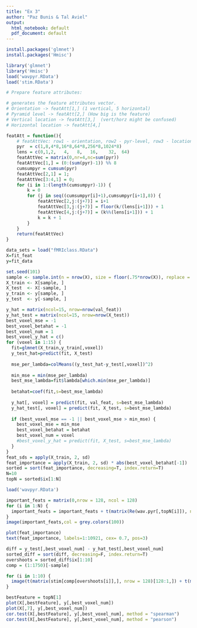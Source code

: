```yaml
---
title: "Ex 3"
author: "Paz Bunis & Tal Aviel"
output:
  html_notebook: default
  pdf_document: default
---
```


```r
install.packages('glmnet')
install.packages('Hmisc')
```

```r
library('glmnet')
library('Hmisc')
load('wavpyr.RData')
load('stim.RData')
```

```r
# Prepare feature attributes:

# generates the feature attributes vector.
# Orientation -> featAtt[1,] (1 vertical, 5 horizontal)  
# Pyramid level -> featAtt[2,] (How big is the feature)
# Vertical location -> featAtt[3,]  (vert/horz might be confused)
# Horizontal location -> featAtt[4,] 

featAtt = function(){
    # featAttVec: row1 - orientation, row2 - pyr-level, row3 - locationx, row4 - locationy
    pyr  = c(1,8,4*8,16*8,64*8,256*8,1024*8)
    lens = c(0,1,2,   4,   8,   16,    32,  64)
    featAttVec = matrix(0,nr=4,nc=sum(pyr))
    featAttVec[1,] = (0:(sum(pyr)-1)) %% 8
    cumsumpyr = cumsum(pyr)
    featAttVec[2,1] = 1;
    featAttVec[3:4,1] = 0;
    for (i in 1:(length(cumsumpyr)-1)) {
        k = 0
        for (j in seq((cumsumpyr[i]+1),cumsumpyr[i+1],8)) {
            featAttVec[2,j:(j+7)] = i+1
            featAttVec[3,j:(j+7)] = floor(k/(lens[i+1])) + 1
            featAttVec[4,j:(j+7)] = (k%%(lens[i+1])) + 1
            k = k + 1
        }
    }
    return(featAttVec)
}
```

```r
data_sets = load("fMRIclass.RData")
X=fit_feat
y=fit_data

set.seed(101)
sample <- sample.int(n = nrow(X), size = floor(.75*nrow(X)), replace = F)
X_train <- X[sample, ]
X_test  <- X[-sample, ]
y_train <- y[sample, ]
y_test  <- y[-sample, ]
```

```r

y_hat = matrix(ncol=15, nrow=nrow(val_feat))
y_hat_test = matrix(ncol=15, nrow=nrow(X_test))
best_voxel_mse = -1
best_voxel_betahat = -1
best_voxel_num = 1
best_voxel_y_hat = c()
for (voxel in 1:15) {
  fit=glmnet(X_train,y_train[,voxel])
  y_test_hat=predict(fit, X_test)
  
  mse_per_lambda=colMeans((y_test_hat-y_test[,voxel])^2)
  
  min_mse = min(mse_per_lambda)
  best_mse_lambda=fit$lambda[which.min(mse_per_lambda)]
  
  betahat=coef(fit,s=best_mse_lambda)
  
  y_hat[, voxel] = predict(fit, val_feat, s=best_mse_lambda)
  y_hat_test[, voxel] = predict(fit, X_test, s=best_mse_lambda)
  
  if (best_voxel_mse == -1 || best_voxel_mse > min_mse) {
    best_voxel_mse = min_mse
    best_voxel_betahat = betahat
    best_voxel_num = voxel
    #best_voxel_y_hat = predict(fit, X_test, s=best_mse_lambda)
  }
}
feat_sds = apply(X_train, 2, sd)
feat_importance = apply(X_train, 2, sd) * abs(best_voxel_betahat[-1])
sorted = sort(feat_importance, decreasing=T, index.return=T)
N=10
topN = sorted$ix[1:N]

load('wavpyr.RData')

important_feats = matrix(0,nrow = 128, ncol = 128)
for (i in 1:N) {
  important_feats = important_feats + t(matrix(Re(wav.pyr[,topN[i]]), nrow = 128)[128:1,]);
}
image(important_feats,col = grey.colors(100))

plot(feat_importance)
text(feat_importance, labels=1:10921, cex= 0.7, pos=3)

```

```r

diff = y_test[,best_voxel_num] - y_hat_test[,best_voxel_num]
sorted_diff = sort(diff, decreasing=F, index.return=T)
overshoots = sorted_diff$ix[1:10]
comp = (1:1750)[-sample]

for (i in 1:10) {
  image(t(matrix(stim[comp[overshoots[i]],], nrow = 128)[128:1,]) + t(matrix(Re(wav.pyr[,topN[1]]), nrow = 128)[128:1,]),col = grey.colors(100))
}

```


```r
bestFeature = topN[1]
plot(X[,bestFeature], y[,best_voxel_num])
plot(X[,7], y[,best_voxel_num])
cor.test(X[,bestFeature], y[,best_voxel_num], method = "spearman")
cor.test(X[,bestFeature], y[,best_voxel_num], method = "pearson")
```

